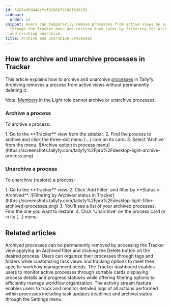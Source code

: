 ```yaml
---
id: 5287ed5d448cfcf9296b70168f639293
sidebar:
  order: 54
snippet: Users can temporarily remove processes from active views by archiving them
  through the Tracker menu and restore them later by filtering for archived status
  and clicking unarchive.
title: Archive and unarchive processes
---
```



## How to archive and unarchive processes in Tracker

This article explains how to archive and unarchive [processes](/products/pro/tracking-and-tasks/processes/) in Tallyfy. Archiving removes a process from active views without permanently deleting it.

Note: [Members](/products/pro/documenting/members/) in the _Light_ role cannot archive or unarchive processes.

### Archive a process

To archive a process:

<Steps>
1. Go to the **Tracker** view from the sidebar.
2. Find the process to archive and click the three-dot menu (...) icon on its card.
3. Select 'Archive' from the menu.
   ![Archive option in process menu](https://screenshots.tallyfy.com/tallyfy%2Fpro%2Fdesktop-light-archive-process.png)
</Steps>

### Unarchive a process

To unarchive (restore) a process:

<Steps>
1. Go to the **Tracker** view.
2. Click 'Add Filter' and filter by **Status = Archived**.
   ![Filtering by Archived status in Tracker](https://screenshots.tallyfy.com/tallyfy%2Fpro%2Fdesktop-light-filter-archived-processes.png)
3. You'll see a list of your archived processes. Find the one you want to restore.
4. Click 'Unarchive' on the process card or in its (...) menu.
</Steps>


## Related articles
<CardGrid>
<LinkTitleCard header="<b>Edit Processes > Delete a process</b>" href="/products/pro/tracking-and-tasks/processes/edit-processes/how-can-i-delete-a-process-in-tallyfy/" > Archived processes can be permanently removed by accessing the Tracker view applying an Archived filter and clicking the Delete button on the desired process. </LinkTitleCard>
<LinkTitleCard header="<b>Tracker View > Organize processes</b>" href="/products/pro/tracking-and-tasks/tracker-view/organize-processes/" > Users can organize their processes through tags and folders while customizing task views and tracking options to meet their specific workflow management needs. </LinkTitleCard>
<LinkTitleCard header="<b>Tracker View > Manage and track my processes</b>" href="/products/pro/tracking-and-tasks/tracker-view/how-can-i-manage-and-track-my-processes-on-tallyfy/" > The Tracker dashboard enables users to monitor active processes through sortable cards displaying process details and progress statuses while offering filtering options to efficiently manage workflow organization. </LinkTitleCard>
<LinkTitleCard header="<b>Tracker View > Check process activity</b>" href="/products/pro/tracking-and-tasks/tracker-view/how-can-i-track-process-activities-on-tallyfy/" > The activity stream feature enables users to track and monitor detailed logs of all actions performed within processes including task updates deadlines and archival status through the Settings menu. </LinkTitleCard>
</CardGrid>